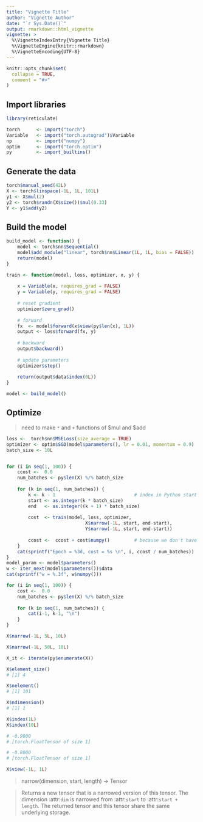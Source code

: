 ```yaml
---
title: "Vignette Title"
author: "Vignette Author"
date: "`r Sys.Date()`"
output: rmarkdown::html_vignette
vignette: >
  %\VignetteIndexEntry{Vignette Title}
  %\VignetteEngine{knitr::rmarkdown}
  %\VignetteEncoding{UTF-8}
---
```


```r
knitr::opts_chunk$set(
  collapse = TRUE,
  comment = "#>"
)
```

## Import libraries

```r
library(reticulate)

torch      <- import("torch")
Variable   <- import("torch.autograd")$Variable
np         <- import("numpy")
optim      <- import("torch.optim") 
py         <- import_builtins()
```

## Generate the data

```r
torch$manual_seed(42L)
X <- torch$linspace(-1L, 1L, 101L)
y1 <- X$mul(2) 
y2 <- torch$randn(X$size())$mul(0.33)
Y <- y1$add(y2)
```


## Build the model

```r
build_model <- function() {
    model <- torch$nn$Sequential()
    model$add_module("linear", torch$nn$Linear(1L, 1L, bias = FALSE))
    return(model)
}

train <- function(model, loss, optimizer, x, y) {
    
    x = Variable(x, requires_grad = FALSE)
    y = Variable(y, requires_grad = FALSE)
    
    # reset gradient
    optimizer$zero_grad()
    
    # forward
    fx  <- model$forward(x$view(py$len(x), 1L))
    output <- loss$forward(fx, y)
    
    # backward
    output$backward()
    
    # update parameters
    optimizer$step()
    
    return(output$data$index(0L))
}

model <- build_model()
```

## Optimize

> need to make `*` and `+` functions of $mul and $add

```r
loss <-  torch$nn$MSELoss(size_average = TRUE)
optimizer <- optim$SGD(model$parameters(), lr = 0.01, momentum = 0.9)
batch_size <- 10L


for (i in seq(1, 100)) {
    ccost <-  0.0
    num_batches <- py$len(X) %/% batch_size
    
    for (k in seq(1, num_batches)) {
        k <- k - 1                             # index in Python start at [0]
        start <- as.integer(k * batch_size)
        end   <- as.integer((k + 1) * batch_size)
        
        cost  <- train(model, loss, optimizer,
                             X$narrow(-1L, start, end-start),
                             Y$narrow(-1L, start, end-start))
        
        ccost <-  ccost + cost$numpy()         # because we don't have `+` func
    }
    cat(sprintf("Epoch = %3d, cost = %s \n", i, ccost / num_batches))
}
model_param <- model$parameters()
w <- iter_next(model$parameters())$data
cat(sprintf("w = %.3f", w$numpy()))
```


```r
for (i in seq(1, 100)) {
    cost <-  0.0
    num_batches <- py$len(X) %/% batch_size
    
    for (k in seq(1, num_batches)) {
        cat(i-1, k-1, "\n")
    }
}    
```


```r
X$narrow(-1L, 5L, 10L)
```

```r
X$narrow(-1L, 50L, 10L)
```

```r
X_it <- iterate(py$enumerate(X))
```


```r
X$element_size()
# [1] 4
```

```r
X$nelement()
# [1] 101
```

```r
X$ndimension()
# [1] 1
```


```r
X$index(1L)
X$index(10L)

# -0.9800
# [torch.FloatTensor of size 1]

# -0.8000
# [torch.FloatTensor of size 1]
```

```r
X$view(-1L, 1L)
```


> narrow(dimension, start, length) -> Tensor

> Returns a new tensor that is a narrowed version of this tensor. The dimension :attr:`dim` is narrowed from :attr:`start` to :attr:`start + length`. The returned tensor and this tensor share the same underlying storage.
